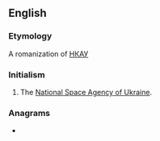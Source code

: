 ==English==

===Etymology===
A romanization of [[НКАУ]]

===Initialism===
{{en-initialism}}

# The [[w:National Space Agency of Ukraine|National Space Agency of Ukraine]].

===Anagrams===
* {{anagrams|en|Kuan|Kuna|kuna}}